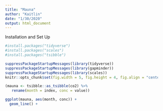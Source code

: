 ```yaml
---
title: "Mauna"
author: "Kaitlin"
date: "1/30/2020"
output: html_document
---
```


Installation and Set Up
```r
#install.packages("tidyverse")
#install.packages("scales")
#install.packages("tsibble")

suppressPackageStartupMessages(library(tidyverse))
suppressPackageStartupMessages(library(gapminder))
suppressPackageStartupMessages(library(scales))
knitr::opts_chunk$set(fig.width = 5, fig.height = 4, fig.align = "center")
```

```r
(mauna <- tsibble::as_tsibble(co2) %>% 
   rename(month = index, conc = value))
```

```r
ggplot(mauna, aes(month, conc)) +
  geom_line() +
```

